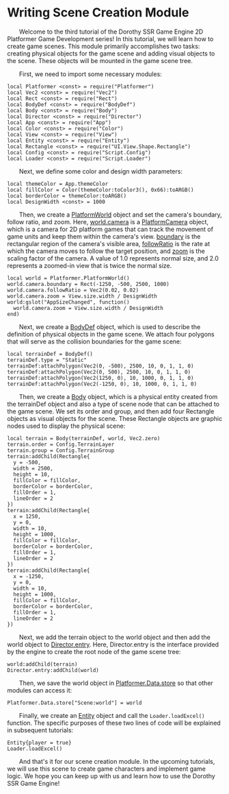 
# Writing Scene Creation Module

&emsp;&emsp;Welcome to the third tutorial of the Dorothy SSR Game Engine 2D Platformer Game Development series! In this tutorial, we will learn how to create game scenes. This module primarily accomplishes two tasks: creating physical objects for the game scene and adding visual objects to the scene. These objects will be mounted in the game scene tree.

&emsp;&emsp;First, we need to import some necessary modules:

```tl title="Script/Scene.tl"
local Platformer <const> = require("Platformer")
local Vec2 <const> = require("Vec2")
local Rect <const> = require("Rect")
local BodyDef <const> = require("BodyDef")
local Body <const> = require("Body")
local Director <const> = require("Director")
local App <const> = require("App")
local Color <const> = require("Color")
local View <const> = require("View")
local Entity <const> = require("Entity")
local Rectangle <const> = require("UI.View.Shape.Rectangle")
local Config <const> = require("Script.Config")
local Loader <const> = require("Script.Loader")
```

&emsp;&emsp;Next, we define some color and design width parameters:

```tl title="Script/Scene.tl"
local themeColor = App.themeColor
local fillColor = Color(themeColor:toColor3(), 0x66):toARGB()
local borderColor = themeColor:toARGB()
local DesignWidth <const> = 1000
```

&emsp;&emsp;Then, we create a [PlatformWorld](/docs/api/Class/Platformer/PlatformWorld) object and set the camera's boundary, follow ratio, and zoom. Here, [world.camera](/docs/api/Class/Platformer/PlatformWorld#camera) is a [PlatformCamera](/docs/api/Class/Platformer/PlatformCamera) object, which is a camera for 2D platform games that can track the movement of game units and keep them within the camera's view. [boundary](/docs/api/Class/Platformer/PlatformCamera#boundary) is the rectangular region of the camera's visible area, [followRatio](/docs/api/Class/Platformer/PlatformCamera#followratio) is the rate at which the camera moves to follow the target position, and [zoom](/docs/api/Class/Platformer/PlatformCamera#zoom) is the scaling factor of the camera. A value of 1.0 represents normal size, and 2.0 represents a zoomed-in view that is twice the normal size.

```tl title="Script/Scene.tl"
local world = Platformer.PlatformWorld()
world.camera.boundary = Rect(-1250, -500, 2500, 1000)
world.camera.followRatio = Vec2(0.02, 0.02)
world.camera.zoom = View.size.width / DesignWidth
world:gslot("AppSizeChanged", function()
  world.camera.zoom = View.size.width / DesignWidth
end)
```

&emsp;&emsp;Next, we create a [BodyDef](/docs/api/Class/BodyDef) object, which is used to describe the definition of physical objects in the game scene. We attach four polygons that will serve as the collision boundaries for the game scene:

```tl title="Script/Scene.tl"
local terrainDef = BodyDef()
terrainDef.type = "Static"
terrainDef:attachPolygon(Vec2(0, -500), 2500, 10, 0, 1, 1, 0)
terrainDef:attachPolygon(Vec2(0, 500), 2500, 10, 0, 1, 1, 0)
terrainDef:attachPolygon(Vec2(1250, 0), 10, 1000, 0, 1, 1, 0)
terrainDef:attachPolygon(Vec2(-1250, 0), 10, 1000, 0, 1, 1, 0)
```

&emsp;&emsp;Then, we create a [Body](/docs/api/Class/Body) object, which is a physical entity created from the terrainDef object and also a type of scene node that can be attached to the game scene. We set its order and group, and then add four Rectangle objects as visual objects for the scene. These Rectangle objects are graphic nodes used to display the physical scene:

```tl title="Script/Scene.tl"
local terrain = Body(terrainDef, world, Vec2.zero)
terrain.order = Config.TerrainLayer
terrain.group = Config.TerrainGroup
terrain:addChild(Rectangle{
  y = -500,
  width = 2500,
  height = 10,
  fillColor = fillColor,
  borderColor = borderColor,
  fillOrder = 1,
  lineOrder = 2
})
terrain:addChild(Rectangle{
  x = 1250,
  y = 0,
  width = 10,
  height = 1000,
  fillColor = fillColor,
  borderColor = borderColor,
  fillOrder = 1,
  lineOrder = 2
})
terrain:addChild(Rectangle{
  x = -1250,
  y = 0,
  width = 10,
  height = 1000,
  fillColor = fillColor,
  borderColor = borderColor,
  fillOrder = 1,
  lineOrder = 2
})
```

&emsp;&emsp;Next, we add the terrain object to the world object and then add the world object to [Director.entry](/docs/api/Class/Director#entry). Here, Director.entry is the interface provided by the engine to create the root node of the game scene tree:

```tl title="Script/Scene.tl"
world:addChild(terrain)
Director.entry:addChild(world)
```

&emsp;&emsp;Then, we save the world object in [Platformer.Data.store](/docs/api/Class/Platformer/Data#store) so that other modules can access it:

```tl title="Script/Scene.tl"
Platformer.Data.store["Scene:world"] = world
```

&emsp;&emsp;Finally, we create an [Entity](/docs/api/Class/Entity) object and call the `Loader.loadExcel()` function. The specific purposes of these two lines of code will be explained in subsequent tutorials:

```tl title="Script/Scene.tl"
Entity{player = true}
Loader.loadExcel()
```

&emsp;&emsp;And that's it for our scene creation module. In the upcoming tutorials, we will use this scene to create game characters and implement game logic. We hope you can keep up with us and learn how to use the Dorothy SSR Game Engine!